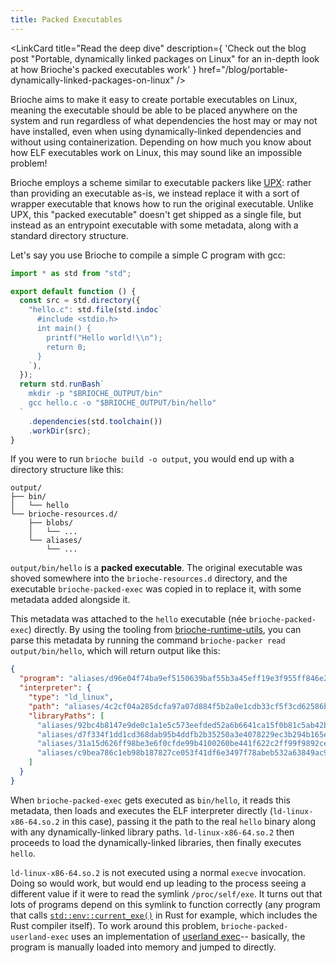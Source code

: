 ```yaml
---
title: Packed Executables
---
```



<LinkCard
  title="Read the deep dive"
  description={
    'Check out the blog post "Portable, dynamically linked packages on Linux" for an in-depth look at how Brioche\'s packed executables work'
  }
  href="/blog/portable-dynamically-linked-packages-on-linux"
/>

Brioche aims to make it easy to create portable executables on Linux, meaning the executable should be able to be placed anywhere on the system and run regardless of what dependencies the host may or may not have installed, even when using dynamically-linked dependencies and without using containerization. Depending on how much you know about how ELF executables work on Linux, this may sound like an impossible problem!

Brioche employs a scheme similar to executable packers like [UPX](https://upx.github.io/): rather than providing an executable as-is, we instead replace it with a sort of wrapper executable that knows how to run the original executable. Unlike UPX, this "packed executable" doesn't get shipped as a single file, but instead as an entrypoint executable with some metadata, along with a standard directory structure.

Let's say you use Brioche to compile a simple C program with gcc:

```ts
import * as std from "std";

export default function () {
  const src = std.directory({
    "hello.c": std.file(std.indoc`
      #include <stdio.h>
      int main() {
        printf("Hello world!\\n");
        return 0;
      }
    `),
  });
  return std.runBash`
    mkdir -p "$BRIOCHE_OUTPUT/bin"
    gcc hello.c -o "$BRIOCHE_OUTPUT/bin/hello"
  `
    .dependencies(std.toolchain())
    .workDir(src);
}
```

If you were to run `brioche build -o output`, you would end up with a directory structure like this:

```
output/
├── bin/
│   └── hello
└── brioche-resources.d/
    ├── blobs/
    │   └── ...
    └── aliases/
        └── ...
```

`output/bin/hello` is a **packed executable**. The original executable was shoved somewhere into the `brioche-resources.d` directory, and the executable `brioche-packed-exec` was copied in to replace it, with some metadata added alongside it.

This metadata was attached to the `hello` executable (née `brioche-packed-exec`) directly. By using the tooling from [brioche-runtime-utils](https://github.com/brioche-dev/brioche-runtime-utils), you can parse this metadata by running the command `brioche-packer read output/bin/hello`, which will return output like this:

```json
{
  "program": "aliases/d96e04f74ba9ef5150639baf55b3a45eff19e3f955ff846e2626b19807e0cf17.x/hello",
  "interpreter": {
    "type": "ld_linux",
    "path": "aliases/4c2cf04a285dcfa97a07d884f5b2a0e1cdb33cf5f3cd62586b749804010d1018.x/ld-linux-x86-64.so.2",
    "libraryPaths": [
      "aliases/92bc4b8147e9de0c1a1e5c573eefded52a6b6641ca15f0b81c5ab42b0f05bd24.x",
      "aliases/d7f334f1dd1cd368dab95b4ddfb2b35250a3e4078229ec3b294b165eacdd46bf.x",
      "aliases/31a15d626ff98be3e6f0cfde99b4100260be441f622c2ff99f9892ce31372b3f.x",
      "aliases/c9bea786c1eb98b187827ce053f41df6e3497f78abeb532a63849ac9890dc944.x"
    ]
  }
}
```

When `brioche-packed-exec` gets executed as `bin/hello`, it reads this metadata, then loads and executes the ELF interpreter directly (`ld-linux-x86-64.so.2` in this case), passing it the path to the real `hello` binary along with any dynamically-linked library paths. `ld-linux-x86-64.so.2` then proceeds to load the dynamically-linked libraries, then finally executes `hello`.

`ld-linux-x86-64.so.2` is not executed using a normal `execve` invocation. Doing so would work, but would end up leading to the process seeing a different value if it were to read the symlink `/proc/self/exe`. It turns out that lots of programs depend on this symlink to function correctly (any program that calls [`std::env::current_exe()`](https://doc.rust-lang.org/stable/std/env/fn.current_exe.html) in Rust for example, which includes the Rust compiler itself). To work around this problem, `brioche-packed-userland-exec` uses an implementation of [userland exec](https://grugq.github.io/docs/ul_exec.txt)-- basically, the program is manually loaded into memory and jumped to directly.
